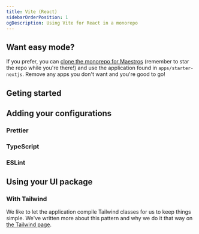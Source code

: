 ```yaml
---
title: Vite (React)
sidebarOrderPosition: 1
ogDescription: Using Vite for React in a monorepo
---
```


## Want easy mode?

If you prefer, you can [clone the monorepo for Maestros](https://github.com/anthonyshew/maestros.git) (remember to star the repo while you're there!) and use the application found in `apps/starter-nextjs`. Remove any apps you don't want and you're good to go!

## Geting started

## Adding your configurations

### Prettier

### TypeScript

### ESLint

## Using your UI package

### With Tailwind

We like to let the application compile Tailwind classes for us to keep things simple. We've written more about this pattern and why we do it that way on [the Tailwind page](/monorepos/tools/tailwind).

